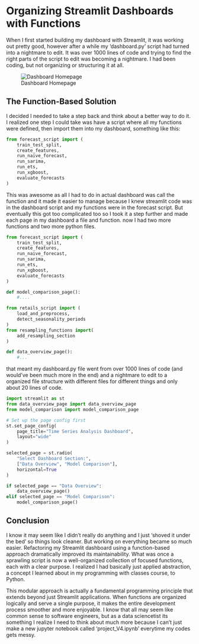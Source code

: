 # Organizing Streamlit Dashboards with Functions

When I first started building my dashboard with Streamlit, it was working out pretty good, however after a while my 'dashboard.py' script had turned into a nightmare to edit. It was over 1000 lines of code and trying to find the right parts of the script to edit was becoming a nightmare. I had been coding, but not organizing or structuring it at all. 

![Dashboard Homepage](homepage.png)

## The Function-Based Solution

I decided I needed to take a step back and think about a better way to do it. I realized one step I could take was have a script where all my functions were defined, then import them into my dashboard, something like this:

```python
from forecast_script import (
    train_test_split,
    create_features,
    run_naive_forecast,
    run_sarima,
    run_ets,
    run_xgboost,
    evaluate_forecasts
)
```

This was awesome as all I had to do in actual dashboard was call the function and it made it easier to manage because I knew streamlit code was in the dashboard script and my functions were in the forecast script. But eventually this got too complicated too so I took it a step further and made each page in my dashboard a file and function. now I had two more functions and two more python files.
```python
from forecast_script import (
    train_test_split,
    create_features,
    run_naive_forecast,
    run_sarima,
    run_ets,
    run_xgboost,
    evaluate_forecasts
)

def model_comparison_page():
    #....
```
```python
from retails_script import (
    load_and_preprocess,
    detect_seasonality_periods
)
from resampling_functions import(
    add_resampling_section
)

def data_overview_page():
    #...
```

that meant my dashboard.py file went from over 1000 lines of code (and would've been much more in the end) and a nightmare to edit to a organized file structure with different files for different things and only about 20 lines of code. 

```python
import streamlit as st
from data_overview_page import data_overview_page
from model_comparison import model_comparison_page

# Set up the page config first
st.set_page_config(
    page_title="Time Series Analysis Dashboard",
    layout="wide"
)

selected_page = st.radio(
    "Select Dashboard Section:",
    ["Data Overview", "Model Comparison"],
    horizontal=True
)

if selected_page == "Data Overview":
    data_overview_page()
elif selected_page == "Model Comparison":
    model_comparison_page()
```

## Conclusion

I know it may seem like I didn't really do anything and I just 'shoved it under the bed' so things look cleaner. But working on everything became so much easier. Refactoring my Streamlit dashboard using a function-based approach dramatically improved its maintainability. What was once a sprawling script is now a well-organized collection of focused functions, each with a clear purpose. I realized I had basically just applied abstraction, a concept I learned about in my programming with classes course, to Python.

This modular approach is actually a fundamental programming principle that extends beyond just Streamlit applications. When functions are organized logically and serve a single purpose, it makes the entire development process smoother and more enjoyable. I know that all may seem like common sense to software engineers, but as a data sciencetist its something I realize I need to think about much more because I can't just make a new jupyter notebook called 'project_V4.ipynb' everytime my codes gets messy.